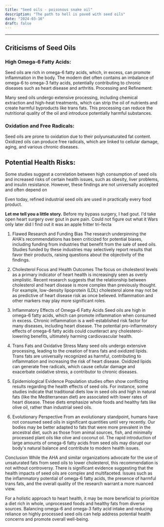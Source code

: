 ```yaml
---
title: "Seed oils - poisonous snake oil"
description: "The path to hell is paved with seed oils"
date: "2024-03-16"
draft: false
---
```



---

## Criticisms of Seed Oils

### High Omega-6 Fatty Acids:

Seed oils are rich in omega-6 fatty acids, which, in excess, can promote inflammation in the body. The modern diet often contains an imbalance of omega-6 to omega-3 fatty acids, potentially contributing to chronic diseases such as heart disease and arthritis.
Processing and Refinement:

Many seed oils undergo extensive processing, including chemical extraction and high-heat treatments, which can strip the oil of nutrients and create harmful byproducts like trans fats. This processing can reduce the nutritional quality of the oil and introduce potentially harmful substances.

### Oxidation and Free Radicals:

Seed oils are prone to oxidation due to their polyunsaturated fat content. Oxidized oils can produce free radicals, which are linked to cellular damage, aging, and various chronic diseases.


## Potential Health Risks:

Some studies suggest a correlation between high consumption of seed oils and increased risks of certain health issues, such as obesity, liver problems, and insulin resistance. However, these findings are not universally accepted and often depend on 


Even today, refined industrial seed oils are used in practically every food product.

<Callout>
  <b>Let me tell you a little story.</b>
  Before my bypass surgery, I had gout. 
  I'd take open heart surgery over gout in pure pain.
 Could not figure out what it Wars
only later did I find out it was an apple fritter tri-fecta

</Callout>

1. Flawed Research and Funding Bias
The research underpinning the AHA's recommendations has been criticized for potential biases, including funding from industries that benefit from the sale of seed oils. Studies funded by these industries may selectively report results that favor their products, raising questions about the objectivity of the findings.

2. Cholesterol Focus and Health Outcomes
The focus on cholesterol levels as a primary indicator of heart health is increasingly seen as overly simplistic. Recent research suggests that the relationship between cholesterol and heart disease is more complex than previously thought. For example, low-density lipoprotein (LDL) cholesterol alone may not be as predictive of heart disease risk as once believed. Inflammation and other markers may play more significant roles.

3. Inflammatory Effects of Omega-6 Fatty Acids
Seed oils are high in omega-6 fatty acids, which can promote inflammation when consumed in excess. Chronic inflammation is a well-established risk factor for many diseases, including heart disease. The potential pro-inflammatory effects of omega-6 fatty acids could counteract any cholesterol-lowering benefits, ultimately harming cardiovascular health.

4. Trans Fats and Oxidative Stress
Many seed oils undergo extensive processing, leading to the creation of trans fats and oxidized lipids. Trans fats are universally recognized as harmful, contributing to inflammation and increasing the risk of heart disease. Oxidized lipids can generate free radicals, which cause cellular damage and exacerbate oxidative stress, a contributor to chronic diseases.

5. Epidemiological Evidence
Population studies often show conflicting results regarding the health effects of seed oils. For instance, some studies indicate that traditional diets low in seed oils and high in natural fats (like the Mediterranean diet) are associated with lower rates of heart disease. These diets emphasize whole foods and healthy fats like olive oil, rather than industrial seed oils.

6. Evolutionary Perspective
From an evolutionary standpoint, humans have not consumed seed oils in significant quantities until very recently. Our bodies may be better adapted to fats that were more prevalent in the ancestral diet, such as those from animal sources, fish, and minimally processed plant oils like olive and coconut oil. The rapid introduction of large amounts of omega-6 fatty acids from seed oils may disrupt our body's natural balance and contribute to modern health issues.

Conclusion
While the AHA and similar organizations advocate for the use of unsaturated fats from seed oils to lower cholesterol, this recommendation is not without controversy. There is significant evidence suggesting that the health impacts of seed oils are complex and multifaceted. Issues such as the inflammatory potential of omega-6 fatty acids, the presence of harmful trans fats, and the overall quality of the research warrant a more nuanced view.

For a holistic approach to heart health, it may be more beneficial to prioritize a diet rich in whole, unprocessed foods and healthy fats from diverse sources. Balancing omega-6 and omega-3 fatty acid intake and reducing reliance on highly processed seed oils can help address potential health concerns and promote overall well-being.


